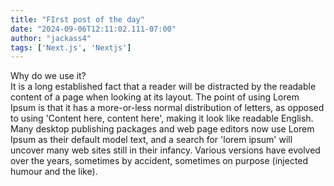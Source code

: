 ---
title: "FIrst post of the day"
date: "2024-09-06T12:11:02.111-07:00"
author: "jackass4"
tags: ['Next.js', 'Nextjs']
---
<CustomImage src="https://raw.githubusercontent.com/jsgeorge/test-blogposts/main/Images/testimage.png" alt="img"/>
Why do we use it? <br/>
It is a long established fact that a reader will be distracted by the readable content of a page when looking at its layout. The point of using Lorem Ipsum is that it has a more-or-less normal distribution of letters, as opposed to using 'Content here, content here', making it look like readable English. Many desktop publishing packages and web page editors now use Lorem Ipsum as their default model text, and a search for 'lorem ipsum' will uncover many web sites still in their infancy. Various versions have evolved over the years, sometimes by accident, sometimes on purpose (injected humour and the like).